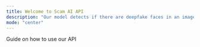 ```yaml
---
title: Welcome to Scam AI API
description: "Our model detects if there are deepfake faces in an image"
mode: "center"
---
```


<CardGroup cols={2}>
  <Card
    title="API Reference"
    icon="code"
    href="http://docs.scam.ai/api-reference"
  >
    Guide on how to use our API
  </Card>
</CardGroup>

